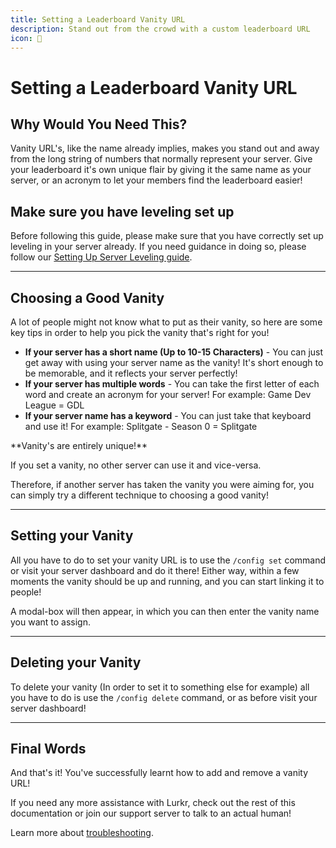 ```yaml
---
title: Setting a Leaderboard Vanity URL
description: Stand out from the crowd with a custom leaderboard URL
icon: 🔗
---
```




# Setting a Leaderboard Vanity URL

## Why Would You Need This?

Vanity URL's, like the name already implies, makes you stand out and away from the long string of numbers that normally represent your server. Give your leaderboard it's own unique flair by giving it the same name as your server, or an acronym to let your members find the leaderboard easier!

## Make sure you have leveling set up

Before following this guide, please make sure that you have correctly set up leveling in your server already. If you need guidance in doing so, please follow our [Setting Up Server Leveling guide](/bot/guides/setting-up-server-leveling).

---

## Choosing a Good Vanity

A lot of people might not know what to put as their vanity, so here are some key tips in order to help you pick the vanity that's right for you!

* **If your server has a short name (Up to 10-15 Characters)** - You can just get away with using your server name as the vanity! It's short enough to be memorable, and it reflects your server perfectly!
* **If your server has multiple words** - You can take the first letter of each word and create an acronym for your server! For example: Game Dev League = GDL
* **If your server name has a keyword** - You can just take that keyboard and use it! For example: Splitgate - Season 0 = Splitgate

<Callout type="warning">
**Vanity's are entirely unique!**

If you set a vanity, no other server can use it and vice-versa.

Therefore, if another server has taken the vanity you were aiming for, you can simply try a different technique to choosing a good vanity!
</Callout>

---

## Setting your Vanity

All you have to do to set your vanity URL is to use the `/config set` command or visit your server dashboard and do it there! Either way, within a few moments the vanity should be up and running, and you can start linking it to people!

A modal-box will then appear, in which you can then enter the vanity name you want to assign.

---

## Deleting your Vanity

To delete your vanity (In order to set it to something else for example) all you have to do is use the `/config delete` command, or as before visit your server dashboard!

---

## Final Words

And that's it! You've successfully learnt how to add and remove a vanity URL!

If you need any more assistance with Lurkr, check out the rest of this documentation or join our support server to talk to an actual human!

Learn more about [troubleshooting](/bot/information/troubleshooting).